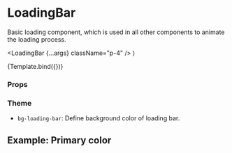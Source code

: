 

<Meta title="Components/Loading/LoadingBar" component={LoadingBar} />

# LoadingBar

Basic loading component, which is used in all other components to animate the loading process.

  <LoadingBar {...args} className="p-4" />
)

<Canvas>
  <Story name="Default">{Template.bind({})}</Story>
</Canvas>

### Props

<ArgsTable story="Default" />

### Theme

- `bg-loading-bar`: Define background color of loading bar.

## Example: Primary color

<Canvas>
  <Story name="Primary">
    <LoadingBar className="p-4 bg-primary" />
  </Story>
</Canvas>
